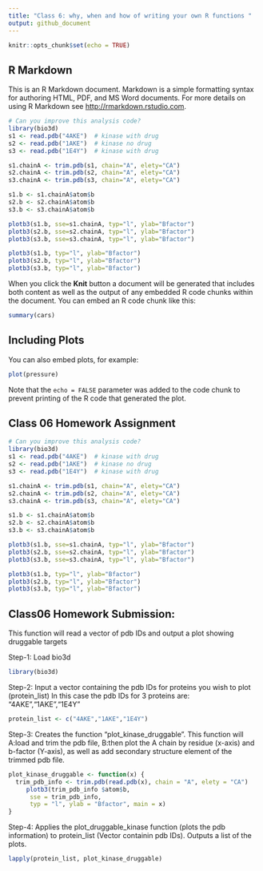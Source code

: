 ```yaml
---
title: "Class 6: why, when and how of writing your own R functions "
output: github_document
---
```


```r
knitr::opts_chunk$set(echo = TRUE)
```


## R Markdown

This is an R Markdown document. Markdown is a simple formatting syntax for authoring HTML, PDF, and MS Word documents. For more details on using R Markdown see <http://rmarkdown.rstudio.com>.

```r
# Can you improve this analysis code?
library(bio3d)
s1 <- read.pdb("4AKE")  # kinase with drug
s2 <- read.pdb("1AKE")  # kinase no drug
s3 <- read.pdb("1E4Y")  # kinase with drug

s1.chainA <- trim.pdb(s1, chain="A", elety="CA")
s2.chainA <- trim.pdb(s2, chain="A", elety="CA")
s3.chainA <- trim.pdb(s3, chain="A", elety="CA")

s1.b <- s1.chainA$atom$b
s2.b <- s2.chainA$atom$b
s3.b <- s3.chainA$atom$b

plotb3(s1.b, sse=s1.chainA, typ="l", ylab="Bfactor") 
plotb3(s2.b, sse=s2.chainA, typ="l", ylab="Bfactor") 
plotb3(s3.b, sse=s3.chainA, typ="l", ylab="Bfactor")

plotb3(s1.b, typ="l", ylab="Bfactor") 
plotb3(s2.b, typ="l", ylab="Bfactor") 
plotb3(s3.b, typ="l", ylab="Bfactor")


```

When you click the **Knit** button a document will be generated that includes both content as well as the output of any embedded R code chunks within the document. You can embed an R code chunk like this:

```r
summary(cars)
```

## Including Plots

You can also embed plots, for example:

```r
plot(pressure)
```

Note that the `echo = FALSE` parameter was added to the code chunk to prevent printing of the R code that generated the plot.

## Class 06 Homework Assignment

```r
# Can you improve this analysis code?
library(bio3d)
s1 <- read.pdb("4AKE")  # kinase with drug
s2 <- read.pdb("1AKE")  # kinase no drug
s3 <- read.pdb("1E4Y")  # kinase with drug

s1.chainA <- trim.pdb(s1, chain="A", elety="CA")
s2.chainA <- trim.pdb(s2, chain="A", elety="CA")
s3.chainA <- trim.pdb(s3, chain="A", elety="CA")

s1.b <- s1.chainA$atom$b
s2.b <- s2.chainA$atom$b
s3.b <- s3.chainA$atom$b

plotb3(s1.b, sse=s1.chainA, typ="l", ylab="Bfactor") 
plotb3(s2.b, sse=s2.chainA, typ="l", ylab="Bfactor") 
plotb3(s3.b, sse=s3.chainA, typ="l", ylab="Bfactor")

plotb3(s1.b, typ="l", ylab="Bfactor") 
plotb3(s2.b, typ="l", ylab="Bfactor") 
plotb3(s3.b, typ="l", ylab="Bfactor")


```

## Class06 Homework Submission:


This function will read a vector of pdb IDs and output a plot showing druggable targets

Step-1: Load bio3d

```r
library(bio3d)
```

Step-2: Input a vector containing the pdb IDs for proteins you wish to plot (protein_list) 
In this case the pdb IDs for 3 proteins are: "4AKE","1AKE","1E4Y"

```r
protein_list <- c("4AKE","1AKE","1E4Y")
```

Step-3: Creates the function "plot_kinase_druggable". This function will A:load and trim the pdb file, B:then plot the A chain by residue (x-axis) and b-factor (Y-axis), as well as add secondary structure element of the trimmed pdb file.

```r
plot_kinase_druggable <- function(x) {
  trim_pdb_info <- trim.pdb(read.pdb(x), chain = "A", elety = "CA")
     plotb3(trim_pdb_info $atom$b, 
      sse = trim_pdb_info, 
      typ = "l", ylab = "Bfactor", main = x)  
}
```

Step-4: Applies the plot_druggable_kinase function (plots the pdb information) to protein_list (Vector containin pdb IDs). Outputs a list of the plots. 

```r
lapply(protein_list, plot_kinase_druggable)
```




